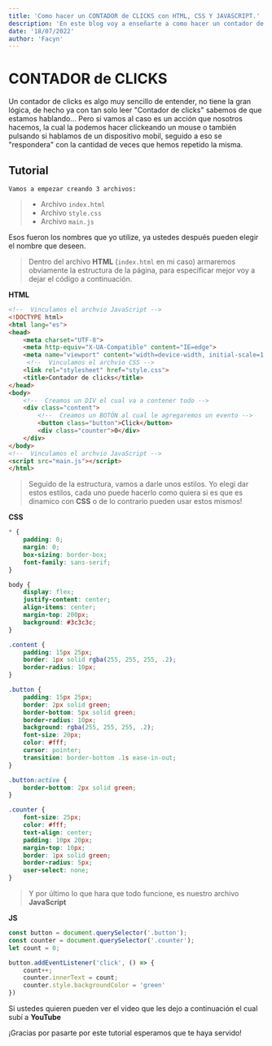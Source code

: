 ```yaml
---
title: 'Como hacer un CONTADOR de CLICKS con HTML, CSS Y JAVASCRIPT.'
description: 'En este blog voy a enseñarte a como hacer un contador de clicks fácil y rápido.'
date: '18/07/2022'
author: 'Facyn'
---
```


# CONTADOR de CLICKS

Un contador de clicks es algo muy sencillo de entender, no tiene la gran lógica, de hecho ya con tan solo leer "Contador de clicks" sabemos de que estamos hablando...  Pero si vamos al caso es un acción que nosotros hacemos, la cual la podemos hacer clickeando un mouse o también pulsando si hablamos de un dispositivo mobil,  seguido a eso se "respondera" con la cantidad de veces que hemos repetido la misma.

## Tutorial

`Vamos a empezar creando 3 archivos:`

> - Archivo `index.html`
> - Archivo `style.css`
> - Archivo `main.js`

Esos fueron los nombres que yo utilize, ya ustedes después pueden elegir el nombre que deseen.

> Dentro del archivo **HTML** (`index.html` en mi caso) armaremos obviamente la estructura de la página, para especificar mejor voy a dejar el código a continuación.

**HTML**

```html
<!--  Vinculamos el archvio JavaScript -->
<!DOCTYPE html>
<html lang="es">
<head>
    <meta charset="UTF-8">
    <meta http-equiv="X-UA-Compatible" content="IE=edge">
    <meta name="viewport" content="width=device-width, initial-scale=1.0">
     <!--  Vinculamos el archvio CSS -->
    <link rel="stylesheet" href="style.css">
    <title>Contador de clicks</title>
</head>
<body>
    <!--  Creamos un DIV el cual va a contener todo -->
    <div class="content">
        <!--  Creamos un BOTÓN al cual le agregaremos un evento -->
        <button class="button">Click</button>
        <div class="counter">0</div>
    </div>
</body>
<!--  Vinculamos el archvio JavaScript -->
<script src="main.js"></script>
</html>
```

> Seguido de la estructura, vamos a darle unos estilos. Yo elegi dar estos estilos, cada uno puede hacerlo como quiera si es que es dinamico con **CSS** o de lo contrario pueden usar estos mismos!

**CSS**

```css
* {
    padding: 0;
    margin: 0;
    box-sizing: border-box;
    font-family: sans-serif;
}

body {
    display: flex;
    justify-content: center;
    align-items: center;
    margin-top: 200px;
    background: #3c3c3c;
}

.content {
    padding: 15px 25px;
    border: 1px solid rgba(255, 255, 255, .2);
    border-radius: 10px;
}

.button {
    padding: 15px 25px;
    border: 2px solid green;
    border-bottom: 5px solid green;
    border-radius: 10px;
    background: rgba(255, 255, 255, .2);
    font-size: 20px;
    color: #fff;
    cursor: pointer;
    transition: border-bottom .1s ease-in-out;
}

.button:active {
    border-bottom: 2px solid green;
}

.counter {
    font-size: 25px;
    color: #fff;
    text-align: center;
    padding: 10px 20px;
    margin-top: 10px;
    border: 1px solid green;
    border-radius: 5px;
    user-select: none;
}
```

> Y por último lo que hara que todo funcione, es nuestro archivo **JavaScript**

**JS**

```js
const button = document.querySelector('.button');
const counter = document.querySelector('.counter');
let count = 0;

button.addEventListener('click', () => {
    count++;
    counter.innerText = count;
    counter.style.backgroundColor = 'green'
})
```

Si ustedes quieren pueden ver el video que les dejo a continuación el cual subí a **YouTube**

<YouTube id="aSMORLgMC3I" />

¡Gracias por pasarte por este tutorial esperamos que te haya servido!